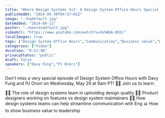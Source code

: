 ```yaml
---
title: "Where Design Systems Sit: A Design System Office Hours Special Episode! 🚀"
publishedAt: "2024-05-30T04:57:01Z"
image: "./hqdefault.jpg"
dateAdded: "2024-08-13"
poster: "./maxresdefault.jpg"
videoUrl: "https://www.youtube.com/watch?v=3ohWGA-8O2c"
localImages: true
tags: ["Design System Office Hours","Communication","Business value","Design quality"]
categories: ["Video"]
duration: "0:51:48"
privacyStatus: "public"
draft: false
speakers: ["Davy Fung","PJ Onori"]
---
```

Don't miss a very special episode of Design System Office Hours with Davy Fung and PJ Onori on Wednesday, May 29 at 9am PT! 💁‍♀️ Join us to learn:

💁‍♀️ The role of design systems team in upholding design quality
👩‍🎨 Product designers working on features vs design system maintainers
🧑‍💻 How design systems teams can help streamline communication with Eng
📊 How to show business value to leadership
